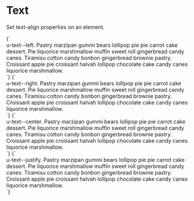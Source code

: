 
<Meta title="Utilities/text" />

# Text

Set text-align properties on an element.

<Canvas isColumn>
  <Story name="text--left">
    {`
      <div class="u-bg--brand-2 u-padding-m">
        <div class="u-bg--background u-text--left">u-text--left. Pastry marzipan gummi bears lollipop pie pie carrot cake dessert. Pie liquorice marshmallow muffin sweet roll gingerbread candy canes. Tiramisu cotton candy bonbon gingerbread brownie pastry. Croissant apple pie croissant halvah lollipop chocolate cake candy canes liquorice marshmallow.</div>
      </div>
    `}
  </Story>
  <Story name="text--right">
    {`
      <div class="u-bg--brand-2 u-padding-m">
        <div class="u-bg--background u-text--right">u-text--right. Pastry marzipan gummi bears lollipop pie pie carrot cake dessert. Pie liquorice marshmallow muffin sweet roll gingerbread candy canes. Tiramisu cotton candy bonbon gingerbread brownie pastry. Croissant apple pie croissant halvah lollipop chocolate cake candy canes liquorice marshmallow.</div>
      </div>
    `}
  </Story>
  <Story name="text--center">
    {`
      <div class="u-bg--brand-2 u-padding-m">
        <div class="u-bg--background u-text--center">u-text--center. Pastry marzipan gummi bears lollipop pie pie carrot cake dessert. Pie liquorice marshmallow muffin sweet roll gingerbread candy canes. Tiramisu cotton candy bonbon gingerbread brownie pastry. Croissant apple pie croissant halvah lollipop chocolate cake candy canes liquorice marshmallow.</div>
      </div>
    `}
  </Story>
  <Story name="text--justify">
    {`
      <div class="u-bg--brand-2 u-padding-m">
        <div class="u-bg--background u-text--justify">u-text--justify. Pastry marzipan gummi bears lollipop pie pie carrot cake dessert. Pie liquorice marshmallow muffin sweet roll gingerbread candy canes. Tiramisu cotton candy bonbon gingerbread brownie pastry. Croissant apple pie croissant halvah lollipop chocolate cake candy canes liquorice marshmallow.</div>
      </div>
    `}
  </Story>
</Canvas>
